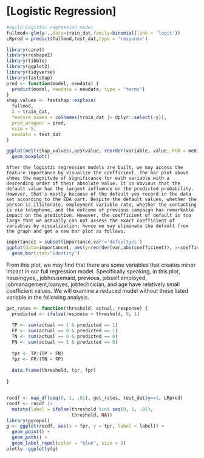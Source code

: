 # [Logistic Regression]


```r
#build Logistic regression model
fullmod<-glm(y~.,data=train_dat,family=binomial(link = 'logit'))
LRpred = predict(fullmod,test_dat,type = 'response')
```

```r
library(caret)
library(reshape2)
library(tibble)
library(ggplot2)
library(tidyverse)
library(fastshap)
pred <- function(model, newdata) {
  predict(model, newdata = newdata, type = "terms")
}
shap_values <- fastshap::explain(
  fullmod, 
  X = train_dat,           
  feature_names = colnames(train_dat |> dplyr::select(-y)),
  pred_wrapper = pred, 
  nsim = 5,
  newdata = test_dat
)

ggplot(melt(shap_values),aes(value, reorder(variable, value, FUN = median)))+
  geom_boxplot()
```
    After the logistic regression models are built, we may access the feature importance by visualize the coefficient. The bar plot above shows the magnitude of significance for each variable with a descending order of their absolute value. It is obvious that the default value has the largest influence on the predicted probability. However, that's mostly because of the default yes record in the data set according to the EDA part. Despite the default values, whether the person is illiterate, employment variable rate, whether the contacting is via telephone, and the outcome of previous campaign has remarkable impact on the prediction. However, the coefficient of default is too large that we actually can not assess the exact coefficient of variables by visualization; hence we may eliminate the default from the graph and get a new bar plot as follows.

```r
importance1 = subset(importance,var!='defaultyes')
ggplot(data=importance1, aes(y=reorder(var,abs(coefficient)), x=coefficient)) +
  geom_bar(stat="identity")
```
From this plot, we may find that there are some variables that creates minor impact in our full regression model. Specifically speaking, in this plot, 
housingyes,, jobhousemaid, previous, jobself.employed, jobmanagement,loanyes, jobtechnician, and age have relatively small coefficient values. We will examine a reduced model without these listed variable in the following analysis.
```r
get_rates <- function(threshold, actual, response) {
  predicted <- ifelse(response < threshold, 0, 1)
  
  TP <- sum(actual == 1 & predicted == 1)
  FP <- sum(actual == 0 & predicted == 1)
  TN <- sum(actual == 0 & predicted == 0)
  FN <- sum(actual == 1 & predicted == 0)
  
  tpr <- TP/(TP + FN)
  fpr <- FP/(TN + FP)  
  
  data.frame(threshold, tpr, fpr)
  
}


rocdf <- map_df(seq(0, 1, .01), get_rates, test_dat$y==1, LRpred)
rocdf <- rocdf |> 
  mutate(label = ifelse(threshold %in% seq(0, 1, .01),
                        threshold, NA))
library(ggrepel)
g <- ggplot(rocdf, aes(x = fpr, y = tpr, label = label)) +
  geom_point() +
  geom_path() +
  geom_label_repel(color = "blue", size = 2)
plotly::ggplotly(g)
```
